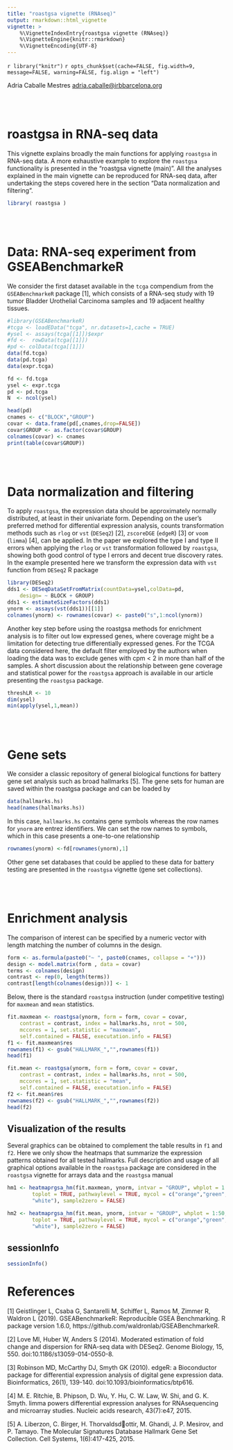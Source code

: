 ```yaml
---
title: "roastgsa vignette (RNAseq)"
output: rmarkdown::html_vignette
vignette: >
    %\VignetteIndexEntry{roastgsa vignette (RNAseq)}
    %\VignetteEngine{knitr::rmarkdown}
    %\VignetteEncoding{UTF-8}
---
```

`r library("knitr")`
`r opts_chunk$set(cache=FALSE, fig.width=9, message=FALSE,
warning=FALSE, fig.align = "left")`

Adria Caballe Mestres
<adria.caballe@irbbarcelona.org>

<br>
<br>

# roastgsa in RNA-seq data

This vignette explains broadly the main functions for applying `roastgsa`
in RNA-seq data. A more exhaustive example to explore the `roastgsa`
functionality is presented in the "roastgsa vignette (main)". All the analyses
explained in the main vignette can be reproduced for RNA-seq data, after
undertaking the steps covered here in the section
"Data normalization and filtering".

```r
library( roastgsa )
```

<br>
<br>

# Data: RNA-seq experiment from GSEABenchmarkeR
We consider the first dataset available in the `tcga` compendium
from the `GSEABenchmarkeR` package [1], which consists of a RNA-seq study
with 19 tumor Bladder Urothelial Carcinoma samples and 19 adjacent
healthy tissues.
```r
#library(GSEABenchmarkeR)
#tcga <- loadEData("tcga", nr.datasets=1,cache = TRUE)
#ysel <- assays(tcga[[1]])$expr
#fd <-  rowData(tcga[[1]])
#pd <- colData(tcga[[1]])
data(fd.tcga)
data(pd.tcga)
data(expr.tcga)

fd <- fd.tcga
ysel <- expr.tcga
pd <- pd.tcga
N  <- ncol(ysel)

head(pd)
cnames <- c("BLOCK","GROUP")
covar <- data.frame(pd[,cnames,drop=FALSE])
covar$GROUP <- as.factor(covar$GROUP)
colnames(covar) <- cnames
print(table(covar$GROUP))
```

<br>
<br>

# Data normalization and filtering
To apply `roastgsa`, the expression data should be approximately normally
distributed, at least in their univariate form. Depending on the user's
preferred method for differential expression analysis, counts transformation
methods such as `rlog` or `vst` (`DESeq2`) [2], `zscoreDGE` (`edgeR`) [3] or
`voom` (`limma`) [4], can be applied. In the paper we explored the type I
and type II errors when applying the `rlog` or `vst` transformation followed by
`roastgsa`, showing both good control of type I errors and decent true
discovery rates. In the example presented here we transform the expression
data with `vst` function from `DESeq2` R package

```r
library(DESeq2)
dds1 <- DESeqDataSetFromMatrix(countData=ysel,colData=pd,
    design= ~ BLOCK + GROUP)
dds1 <- estimateSizeFactors(dds1)
ynorm <- assays(vst(dds1))[[1]]
colnames(ynorm) <- rownames(covar) <- paste0("s",1:ncol(ynorm))
```
Another key step before using the roastgsa methods for enrichment analysis
is to filter out low expressed genes, where coverage might be a
limitation for detecting true differentially expressed genes. For the
TCGA data considered here, the default filter employed by the authors when
loading the data was to exclude genes with cpm < 2 in  more than half of
the samples. A short discussion about the relationship between gene coverage
and statistical power for the `roastgsa` approach is available in our article
presenting the `roastgsa` package.
```r
threshLR <- 10
dim(ysel)
min(apply(ysel,1,mean))
```

<br>
<br>

# Gene sets
We consider a classic repository of general biological functions for battery
gene set analysis such as broad hallmarks [5]. The gene sets for human are saved
within the roastgsa package and can be loaded by
```r
data(hallmarks.hs)
head(names(hallmarks.hs))
```
In this case, `hallmarks.hs` contains gene symbols whereas the row
names for `ynorm` are entrez identifiers. We can set the row names to
symbols, which in this case presents a one-to-one relationship
```r
rownames(ynorm) <-fd[rownames(ynorm),1]

```
Other gene set databases that could be applied to these data for battery
testing are presented in the `roastgsa` vignette (gene set collections).

<br>
<br>

# Enrichment analysis
The comparison of interest can be specified by a numeric vector with
length matching the number of columns in the design.
```r
form <- as.formula(paste0("~ ", paste0(cnames, collapse = "+")))
design <- model.matrix(form , data = covar)
terms <- colnames(design)
contrast <- rep(0, length(terms))
contrast[length(colnames(design))] <- 1
```

Below, there is the standard `roastgsa` instruction (under competitive
testing) for `maxmean` and `mean` statistics.


```r
fit.maxmean <- roastgsa(ynorm, form = form, covar = covar,
    contrast = contrast, index = hallmarks.hs, nrot = 500,
    mccores = 1, set.statistic = "maxmean",
    self.contained = FALSE, executation.info = FALSE)
f1 <- fit.maxmean$res
rownames(f1) <- gsub("HALLMARK_","",rownames(f1))
head(f1)

fit.mean <- roastgsa(ynorm, form = form, covar = covar,
    contrast = contrast, index = hallmarks.hs, nrot = 500,
    mccores = 1, set.statistic = "mean",
    self.contained = FALSE, executation.info = FALSE)
f2 <- fit.mean$res
rownames(f2) <- gsub("HALLMARK_","",rownames(f2))
head(f2)
```

## Visualization of the results
Several graphics can be obtained to complement the table results in
`f1` and `f2`. Here we only show the heatmaps that summarize the
expression patterns obtained for all tested hallmarks. Full description
and usage of all graphical options available in the `roastgsa` package
are considered in the `roastgsa` vignette for arrays data and the
`roastgsa` manual
```r
hm1 <- heatmaprgsa_hm(fit.maxmean, ynorm, intvar = "GROUP", whplot = 1:50,
        toplot = TRUE, pathwaylevel = TRUE, mycol = c("orange","green",
        "white"), sample2zero = FALSE)
```

```r
hm2 <- heatmaprgsa_hm(fit.mean, ynorm, intvar = "GROUP", whplot = 1:50,
        toplot = TRUE, pathwaylevel = TRUE, mycol = c("orange","green",
        "white"), sample2zero = FALSE)
```


## sessionInfo
```r
sessionInfo()
```



# References

[1] Geistlinger L, Csaba G, Santarelli M, Schiffer L, Ramos M, Zimmer R,
Waldron L (2019). GSEABenchmarkeR: Reproducible GSEA Benchmarking. R package
version 1.6.0, https://github.com/waldronlab/GSEABenchmarkeR.

[2] Love MI, Huber W, Anders S (2014). Moderated estimation of fold change
and dispersion for RNA-seq data with DESeq2. Genome Biology, 15, 550.
doi:10.1186/s13059-014-0550-8.

[3] Robinson MD, McCarthy DJ, Smyth GK (2010). edgeR: a Bioconductor package
for differential expression analysis of digital gene expression data.
Bioinformatics, 26(1), 139-140. doi:10.1093/bioinformatics/btp616.

[4] M. E. Ritchie, B. Phipson, D. Wu, Y. Hu, C. W. Law, W. Shi, and
G. K. Smyth. limma powers differential expression analyses for RNAsequencing
and microarray studies. Nucleic acids research, 43(7):e47,
2015.

[5] A. Liberzon, C. Birger, H. Thorvaldsdottir, M. Ghandi, J. P. Mesirov,
and P. Tamayo. The Molecular Signatures Database Hallmark Gene Set
Collection. Cell Systems, 1(6):417-425, 2015.
